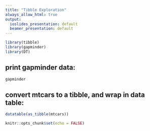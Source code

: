 ```yaml
---
title: "Tibble Exploration"
always_allow_html: true
output:
  ioslides_presentation: default
  beamer_presentation: default
---
```


```r
library(tibble)
library(gapminder)
library(DT)
```
## print gapminder data:

```r
gapminder

```



<!--this is a commen-->

## convert mtcars to a tibble, and wrap in data table:

```r
datatable(as_tibble(mtcars))
```
```r
knitr::opts_chunk$set(echo = FALSE)
```
